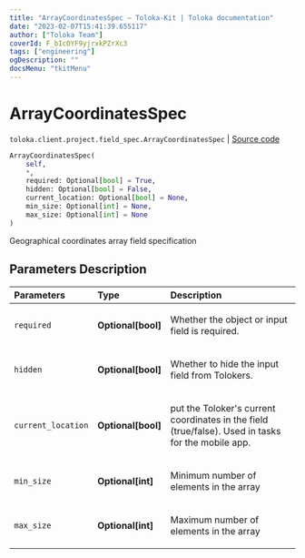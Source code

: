 ```yaml
---
title: "ArrayCoordinatesSpec — Toloka-Kit | Toloka documentation"
date: "2023-02-07T15:41:39.655117"
author: ["Toloka Team"]
coverId: F_bIcOYF9yjrxkPZrXc3
tags: ["engineering"]
ogDescription: ""
docsMenu: "tkitMenu"
---
```


# ArrayCoordinatesSpec
`toloka.client.project.field_spec.ArrayCoordinatesSpec` | [Source code](https://github.com/Toloka/toloka-kit/blob/v1.1.3/src/client/project/field_spec.py#L213)

```python
ArrayCoordinatesSpec(
    self,
    *,
    required: Optional[bool] = True,
    hidden: Optional[bool] = False,
    current_location: Optional[bool] = None,
    min_size: Optional[int] = None,
    max_size: Optional[int] = None
)
```

Geographical coordinates array field specification

## Parameters Description

| Parameters | Type | Description |
| :----------| :----| :-----------|
`required`|**Optional\[bool\]**|<p>Whether the object or input field is required.</p>
`hidden`|**Optional\[bool\]**|<p>Whether to hide the input field from Tolokers.</p>
`current_location`|**Optional\[bool\]**|<p>put the Toloker&#x27;s current coordinates in the field (true/false). Used in tasks for the mobile app.</p>
`min_size`|**Optional\[int\]**|<p>Minimum number of elements in the array</p>
`max_size`|**Optional\[int\]**|<p>Maximum number of elements in the array</p>